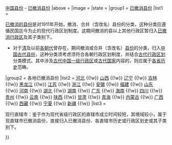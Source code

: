 {{Navbox
|name   = 中国已撤消县份分类
|title  = [[:Category:中国行政区划|中国行政区划]] >> [[:Category:中国行政区划史|行政区划史]] - [[:Category:已撤销的中国行政区|已撤消行政区]] {{!w}} [[:Category:中国县份|中国县份]] - [[:Category:中国已撤消的县份|已撤消县份]]
|above  = 
|image  = 
|state  = {{{state<includeonly>|collapsed</includeonly>}}}
|group1 = [[:Category:中国已撤消的县份|已撤消县份]]
|list1  = <p align="left">[[:Category:中国已撤消的县份|已撤消的县份]]是对1911年开始，撤消、合并（含改名）县份的分类，这种分类应遵循民国迄今为止的现代行政区划制度。这期间撤消的县以上其他行政区暂归入[[:Category:已撤销的中国行政区|已撤消行政区]]及其子类别下。
* 对于[[清朝|清]]及以前[[中国朝代|各朝代]]曾存在，期间撤消或合并（含改名）[[县|县份]]的分类，归入[[:Category:中国古代县份|中国古代县份]]，这种分类须考虑须符合各朝行政区划制度，并结合[[:Category:中国古代行政区划|古代行政区划]]分类模式。其中涉及[[:category:中国一级行政区|古代中国一级行政区]]或[[:category:中國古代民族與國家|古代国家]]内容的，则应属于[[:category:中国各地历史|各省历史]]范畴。
|group2 = 各地已撤消县份
|list2  = [[:category:河北省已撤消的县份|河北]] {{!w}} [[:category:山西省已撤消的县份|山西]] {{!w}} [[:category:辽宁省已撤消的县份|辽宁]] {{!w}} [[:category:吉林省已撤消的县份|吉林]] {{!w}} [[:category:黑龙江省已撤消的县份|黑龙江]] {{!w}} [[:category:江苏省已撤消的县份|江苏]] {{!w}} [[:category:浙江省已撤消的县份|浙江]] {{!w}} [[:category:安徽省已撤消的县份|安徽]] {{!w}} [[:category:福建省已撤消的县份|福建]] {{!w}} [[:category:山东省已撤消的县份|山东]] {{!w}} [[:category:河南省已撤消的县份|河南]] {{!w}} [[:category:湖北省已撤消的县份|湖北]] {{!w}} [[:category:湖南省已撤消的县份|湖南]] {{!w}} [[:category:广东省已撤消的县份|广东]] {{!w}} [[:category:海南省已撤消的县份|海南]] {{!w}} [[:category:四川省已撤消的县份|四川]] {{!w}} [[:category:贵州省已撤消的县份|贵州]] {{!w}} [[:category:云南省已撤消的县份|云南]] {{!w}} [[:category:陕西省已撤消的县份|陕西]] {{!w}} [[:category:甘肃省已撤消的县份|甘肃]] {{!w}} [[:category:青海行政区划史|青海]] {{!w}} [[:category:内蒙古已撤消的县份|内蒙古]] {{!w}} [[:category:广西已撤消的县份|广西]] {{!w}} [[:category:西藏已撤消的县份|西藏]] {{!w}} [[:category:宁夏已撤消的县份|宁夏]] {{!w}} [[:category:新疆已撤消的县份|新疆]] {{!w}}
|list3  = <p align="left">现行直辖市：鉴于作为现代省级行政区的直辖市成立时间较短，其境域较小，属于现直辖市已撤消县份，直接归入已撤消县份、各直辖市历史或行政区划史或其子类别下。</p>
}}